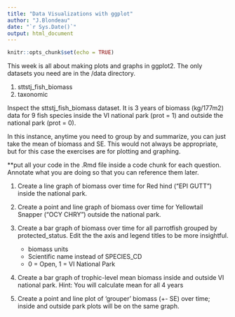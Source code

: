 ```yaml
---
title: "Data Visualizations with ggplot"
author: "J.Blondeau"
date: "`r Sys.Date()`"
output: html_document
---
```


```r
knitr::opts_chunk$set(echo = TRUE)
```


This week is all about making plots and graphs in ggplot2.  The only datasets you need are in the /data directory.

1) sttstj_fish_biomass
2) taxonomic


Inspect the sttstj_fish_biomass dataset.  It is 3 years of biomass (kg/177m2) data for 9 fish species inside the VI national park (prot = 1) and outside the national park (prot = 0). 

In this instance, anytime you need to group by and summarize, you can just take the mean of biomass and SE.  This would not always be appropriate, but for this case the exercises are for plotting and graphing.

**put all your code in the .Rmd file inside a code chunk for each question.  Annotate what you are doing so that you can reference them later.

1. Create a line graph of biomass over time for Red hind ("EPI GUTT") inside the national park.

2. Create a point and line graph of biomass over time for Yellowtail Snapper ("OCY CHRY") outside the national park.

3. Create a bar graph of biomass over time for all parrotfish grouped by protected_status.  Edit the the axis and legend titles to be more insightful.
    - biomass units
    - Scientific name instead of SPECIES_CD
    - 0 = Open, 1 = VI National Park
    
4. Create a bar graph of trophic-level mean biomass inside and outside VI national park. Hint: You will calculate mean for all 4 years 

5. Create a point and line plot of 'grouper' biomass (+- SE) over time; inside and outside park plots will be on the same graph.